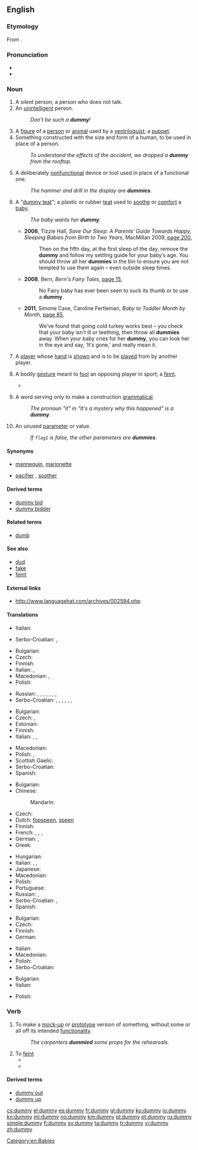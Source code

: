 ==English==

===Etymology===
From {{suffix|dumb|y}}.

===Pronunciation===
* {{IPA|/ˈdʌmi/|lang=en}}
* {{rhymes|ʌmi}}

===Noun===
{{en-noun|dummies}}

# A silent person; a person who does not talk.
# An [[unintelligent]] person.
#: ''Don't be such a '''dummy'''!''
# A [[figure]] of a [[person]] or [[animal]] used by a [[ventriloquist]]; a [[puppet]].
# Something constructed with the size and form of a human, to be used in place of a person.
#: ''To understand the effects of the accident, we dropped a '''dummy''' from the rooftop.''
# A deliberately [[nonfunctional]] device or tool used in place of a functional one.
#: ''The hammer and drill in the display are '''dummies'''.''
# {{UK|NZ}} A "[[dummy teat]]"; a plastic or rubber [[teat]] used to [[soothe]] or [[comfort]] a [[baby]]. {{defdate|from 20th c.}}
#: ''The baby wants her '''dummy'''.''
#* '''2006''', Tizzie Hall, ''Save Our Sleep: A Parents′ Guide Towards Happy, Sleeping Babies from Birth to Two Years'', MacMillan 2009, [http://books.google.com.au/books?id=dLgyUaMpYukC&pg=PA200&dq=%22dummy%22|%22dummies%22+baby+-intitle:%22dummies%22+-inauthor:%22%22&hl=en&sa=X&ei=d4JHT9D3KIvumAXR0YCsDg&redir_esc=y#v=onepage&q=%22dummy%22|%22dummies%22%20baby%20-intitle%3A%22dummies%22%20-inauthor%3A%22%22&f=false page 200],
#*: Then on the fifth day, at the first sleep of the day, remove the '''dummy''' and follow my settling guide for your baby′s age. You should throw all her '''dummies''' in the bin to ensure you are not tempted to use them again – even outside sleep times.
#* '''2008''', Bern, ''Bern's Fairy Tales'', [http://books.google.com.au/books?id=AYro8LGJi0kC&pg=PA15&dq=%22dummy%22|%22dummies%22+baby+-intitle:%22dummies%22+-inauthor:%22%22&hl=en&sa=X&ei=jIRHT6WbEs-ZiAeduNWPDg&redir_esc=y#v=onepage&q=%22dummy%22|%22dummies%22%20baby%20-intitle%3A%22dummies%22%20-inauthor%3A%22%22&f=false page 15],
#*: No Fairy baby has ever been seen to suck its thumb or to use a '''dummy'''.
#* '''2011''', Simone Cave, Caroline Fertleman, ''Baby to Toddler Month by Month'', [http://books.google.com.au/books?id=zU4urJjhopMC&pg=PA85&dq=%22dummy%22|%22dummies%22+baby+-intitle:%22dummies%22+-inauthor:%22%22&hl=en&sa=X&ei=3X5HT-rOMtGhiAfUtpCQDg&redir_esc=y#v=onepage&q=%22dummy%22|%22dummies%22%20baby%20-intitle%3A%22dummies%22%20-inauthor%3A%22%22&f=false page 85],
#*: We′ve found that going cold turkey works best – you check that your baby isn't ill or teething, then throw all '''dummies''' away. When your baby cries for her '''dummy''', you can look her in the eye and say, ‘It′s gone,’ and really mean it.
# {{card games|chiefly|bridge}} A [[player]] whose [[hand]] is [[show]]n and is to be [[play]]ed from by another player.
# {{UK}} A bodily [[gesture]] meant to [[fool]] an opposing player in sport; a [[feint]].
#* {{quote-news
|year=2011
|date=January 12
|author=Saj Chowdhury
|title=Liverpool 2 - 1 Liverpool
|work=BBC
|url=http://news.bbc.co.uk/sport2/hi/football/eng_prem/9345343.stm
|page=
|passage=Raul Meireles was the victim of the home side's hustling on this occasion giving the ball away to the impressive David Vaughan who slipped in Taylor-Fletcher. The striker sold Daniel Agger with the best '''dummy''' of the night before placing his shot past keeper Pepe Reina.}}
# {{linguistics}} A word serving only to make a construction [[grammatical]].
#: ''The pronoun "it" in "It's a mystery why this happened" is a '''dummy'''.''
# {{programming}} An unused [[parameter]] or value.
#: ''If <code>flag1</code> is false, the other parameters are '''dummies'''.''

====Synonyms====
* {{sense|a thing in the form of a person}} [[mannequin]], [[marionette]]
* {{sense|plastic teat}} [[pacifier]] {{qualifier|US}}, [[soother]] {{qualifier|Canada}}

====Derived terms====
* [[dummy bid]]
* [[dummy bidder]]

====Related terms====
* [[dumb]]

====See also====
* [[dud]]
* [[fake]]
* [[feint]]

====External links====
* http://www.languagehat.com/archives/002594.php

====Translations====
{{trans-top|a silent person}}
* Italian: {{t-|it|taciturno}}
{{trans-mid}}
* Serbo-Croatian: {{t-|sh|mučaljivac|xs=Serbo-Croatian}},  {{t-|sh|mutavac|xs=Serbo-Croatian}}
{{trans-bottom}}

{{trans-top|an unintelligent person}}
* Bulgarian: {{t+|bg|тъпак|m}}
* Czech: {{t+|cs|hlupák|m}}
* Finnish: {{t+|fi|tollo}}
* Italian: {{t+|it|stupido|m}}, {{t+|it|it|m|alt=scemo}}
* Macedonian: {{t-|mk|глупак|m|tr=glúpak}},  {{t-|mk|глупачка|f|tr=glúpačka}}
* Polish: {{t+|pl|głupek|m}}
{{trans-mid}}
* Russian: {{t+|ru|дурак|m|tr=durák}},  {{t+|ru|глупец|m|tr=glupéc}},  {{t+|ru|дурень|m|tr=dúren'}},  {{t+|ru|дура|f|tr=dúra}} {{f}},  {{t+|ru|болван|m|tr=bolván}},  {{t+|ru|чайник|m|tr=čájnik}},  {{t+|ru|тупица|m|f|tr=tupíca}},  {{t+|ru|бестолочь|f|tr=béstoloč'}}
* Serbo-Croatian: {{t-|sh|glupan|xs=Serbo-Croatian}},  {{t-|sh|budala|xs=Serbo-Croatian}},  {{t-|sh|blesan|xs=Serbo-Croatian}},  {{t-|sh|tupan|xs=Serbo-Croatian}},  {{t-|sh|tupavac|xs=Serbo-Croatian}},  {{t-|sh|blentavac|xs=Serbo-Croatian}},  {{t-|sh|blento|xs=Serbo-Croatian}}
{{trans-bottom}}

{{trans-top|something constructed with the size and form of a human}}
* Bulgarian: {{t+|bg|манекен|m}}
* Czech: {{t-|cs|figurína|f}},  {{t+|cs|panák|m}}
* Estonian: {{t-|et|mannekeen}}
* Finnish: {{t-|fi|mallinukke}}
* Italian: {{t-|it|manichino|m}}, {{t+|it|sagoma|f}}, {{t-|it|fantoccio|m}}
{{trans-mid}}
* Macedonian: {{t-|mk|кукла|f|tr=kúkla}}
* Polish: {{t+|pl|manekin|m}}, {{t-|pl|kukła|f}}
* Scottish Gaelic: {{qualifier|female}} {{t-|gd|breugag|f|xs=Scottish Gaelic}}
* Serbo-Croatian: {{t-|sh|maneken|xs=Serbo-Croatian}}
* Spanish: {{t+|es|maniquí|m}}
{{trans-bottom}}

{{trans-top|a pacifier}}
* Bulgarian: {{t+|bg|залъгалка|f}}
* Chinese:
*: Mandarin: {{t-|cmn|奶嘴|tr=nǎizuǐ|sc=Hani}}
* Czech: {{t+|cs|dudlík|m}}
* Dutch: [[fopspeen]], [[speen]] {{m}}
* Finnish: {{t+|fi|tutti}}
* French: {{t+|fr|suce}}, {{t+|fr|sucette|f}}, {{t+|fr|tétine|f}}, {{t+|fr|tototte|f}}
* German: {{t+|de|Schnuller|m}},  {{t-|de|Beruhigungssauger|m}}
* Greek: {{t+|el|πιπίλα|f|tr=pipila}}
{{trans-mid}}
* Hungarian: {{t-|hu|cumi}}
* Italian: {{t+|it|ciuccio|m}}, {{t-|it|ciucciotto|m}}, {{t+|it|succhiotto|m}}
* Japanese: {{t-|ja|おしゃぶり|tr=o-shaburi}}
* Macedonian: {{t-|mk|цуцла|f|tr=cúcla}}
* Polish: {{t+|pl|smoczek|m}}
* Portuguese: {{t-|pt|Chupeta|f}}
* Russian: {{t+|ru|соска|f|tr=sóska}}, {{t+|ru|пустышка|f|tr=pustýška}}
* Serbo-Croatian: {{t-|sh|duda varalica|xs=Serbo-Croatian}},  {{t-|sh|cucla|xs=Serbo-Croatian}}
* Spanish: {{t-|es|chupete|m}}
{{trans-bottom}}

{{trans-top|nonfunctional device or tool used in place of a functional one}}
* Bulgarian: {{t+|bg|бутафория|f}}
* Czech: {{t-|cs|atrapa|f}}
* Finnish: {{t+|fi|malli}}
* German: {{t+|de|Attrappe|f}}
{{trans-mid}}
* Italian: {{t+|it|simulacro|m}}
* Macedonian: {{t-|mk|макета|f|tr=makéta}}
* Polish: {{t+|pl|atrapa|f}}
* Serbo-Croatian: {{t-|sh|atrapa|xs=Serbo-Croatian}}
{{trans-bottom}}

{{trans-top|{{bridge}} The partner of the winning bidder, who shows his or her hand.}}
* Bulgarian: {{t+|bg|мор}}
* Italian: {{t+|it|morto|m}}
{{trans-mid}}
* Polish: {{t+|pl|dziadek|m}}
{{trans-bottom}}

===Verb===
{{en-verb|dummies|dummying|dummied}}

# To make a [[mock-up]] or [[prototype]] version of something, without some or all off its intended [[functionality]].
#: ''The carpenters '''dummied''' some props for the rehearsals.''
# To [[feint]]
#* {{quote-news
|year=2011
|date=February 1
|author=Mandeep Sanghera
|title=Man Utd   3 - 1   Aston Villa
|work=BBC
|url=http://news.bbc.co.uk/sport2/hi/football/eng_prem/9379942.stm
|page=
|passage=The more glamorous qualities usually associated with him are skill and pace and he used those to race on to a ball across him and '''dummy''' a defender before having a right-foot shot saved. }}
#* {{quote-news
|year=2011
|date=January 15
|author=Kevin Darling
|title=West Ham 0 - 3 Arsenal
|work=BBC
|url=http://news.bbc.co.uk/sport2/hi/football/eng_prem/9359364.stm
|page=
|passage=For the first, the 30-year-old allowed Walcott space on the right to send in a pass that was expertly '''dummied''' by Samir Nasri, allowing Van Persie to swivel and smash right-footed past Robert Green. }}

====Derived terms====
* [[dummy out]]
* [[dummy up]]

[[Category:en:Babies]]

[[cs:dummy]]
[[el:dummy]]
[[es:dummy]]
[[fr:dummy]]
[[gl:dummy]]
[[ko:dummy]]
[[io:dummy]]
[[kn:dummy]]
[[ml:dummy]]
[[no:dummy]]
[[km:dummy]]
[[pl:dummy]]
[[pt:dummy]]
[[ru:dummy]]
[[simple:dummy]]
[[fi:dummy]]
[[sv:dummy]]
[[ta:dummy]]
[[tr:dummy]]
[[vi:dummy]]
[[zh:dummy]]